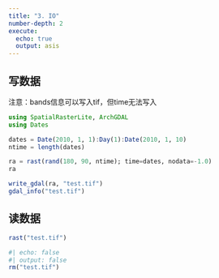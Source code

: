 ```yaml
---
title: "3. IO"
number-depth: 2
execute:
  echo: true
  output: asis
---
```


## 写数据

注意：bands信息可以写入tif，但time无法写入

```julia
using SpatialRasterLite, ArchGDAL
using Dates

dates = Date(2010, 1, 1):Day(1):Date(2010, 1, 10)
ntime = length(dates)

ra = rast(rand(180, 90, ntime); time=dates, nodata=-1.0)
ra
```

```julia
write_gdal(ra, "test.tif")
gdal_info("test.tif")
```

## 读数据

```julia
rast("test.tif")
```

```julia
#| echo: false
#| output: false
rm("test.tif")
```
